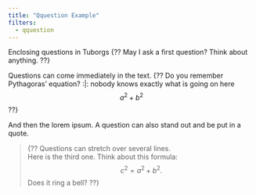 ```yaml
---
title: "Qquestion Example"
filters:
  - qquestion
---
```


\collectanswers

Enclosing questions in Tuborgs {?? May I ask a first question? Think about anything. ??}

Questions can come immediately in the text. {?? Do you remember Pythagoras' equation? :|: nobody knows exactly what is going on here $$ a^2 + b^2 $$ ??}

And then the lorem ipsum. A question can also stand out and be put in a quote.

> {?? Questions can stretch over several lines.  
>  Here is the third one. Think about this formula: $$ c^2 = a^2 + b^2.$$ Does it ring a bell?
??}


\section{Vinks til udvalgte spørgsmål}

\qsolutions